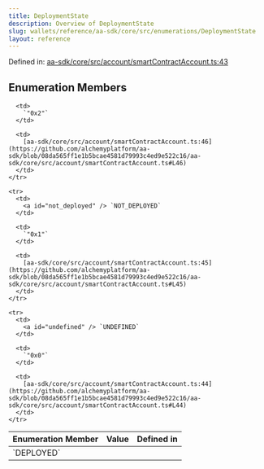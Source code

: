 ```yaml
---
title: DeploymentState
description: Overview of DeploymentState
slug: wallets/reference/aa-sdk/core/src/enumerations/DeploymentState
layout: reference
---
```


Defined in: [aa-sdk/core/src/account/smartContractAccount.ts:43](https://github.com/alchemyplatform/aa-sdk/blob/08da565ff1e1b5bcae4581d79993c4ed9e522c16/aa-sdk/core/src/account/smartContractAccount.ts#L43)

## Enumeration Members

<table>
  <thead>
    <tr>
      <th align="left">Enumeration Member</th>
      <th align="left">Value</th>
      <th align="left">Defined in</th>
    </tr>
  </thead>

  <tbody>
    <tr>
      <td>
        <a id="deployed" /> `DEPLOYED`
      </td>

      <td>
        `"0x2"`
      </td>

      <td>
        [aa-sdk/core/src/account/smartContractAccount.ts:46](https://github.com/alchemyplatform/aa-sdk/blob/08da565ff1e1b5bcae4581d79993c4ed9e522c16/aa-sdk/core/src/account/smartContractAccount.ts#L46)
      </td>
    </tr>

    <tr>
      <td>
        <a id="not_deployed" /> `NOT_DEPLOYED`
      </td>

      <td>
        `"0x1"`
      </td>

      <td>
        [aa-sdk/core/src/account/smartContractAccount.ts:45](https://github.com/alchemyplatform/aa-sdk/blob/08da565ff1e1b5bcae4581d79993c4ed9e522c16/aa-sdk/core/src/account/smartContractAccount.ts#L45)
      </td>
    </tr>

    <tr>
      <td>
        <a id="undefined" /> `UNDEFINED`
      </td>

      <td>
        `"0x0"`
      </td>

      <td>
        [aa-sdk/core/src/account/smartContractAccount.ts:44](https://github.com/alchemyplatform/aa-sdk/blob/08da565ff1e1b5bcae4581d79993c4ed9e522c16/aa-sdk/core/src/account/smartContractAccount.ts#L44)
      </td>
    </tr>

  </tbody>
</table>
